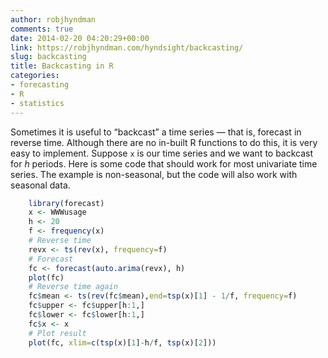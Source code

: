 ```yaml
---
author: robjhyndman
comments: true
date: 2014-02-20 04:20:29+00:00
link: https://robjhyndman.com/hyndsight/backcasting/
slug: backcasting
title: Backcasting in R
categories:
- forecasting
- R
- statistics
---
```


Sometimes it is useful to "backcast" a time series --- that is, forecast in reverse time. Although there are no in-built R functions to do this, it is very easy to implement. Suppose `x` is our time series and we want to backcast for $h$ periods. Here is some code that should work for most univariate time series. The example is non-seasonal, but the code will also work with seasonal data.<!-- more -->

```r
    library(forecast)
    x <- WWWusage
    h <- 20
    f <- frequency(x)
    # Reverse time
    revx <- ts(rev(x), frequency=f)
    # Forecast
    fc <- forecast(auto.arima(revx), h)
    plot(fc)
    # Reverse time again
    fc$mean <- ts(rev(fc$mean),end=tsp(x)[1] - 1/f, frequency=f)
    fc$upper <- fc$upper[h:1,]
    fc$lower <- fc$lower[h:1,]
    fc$x <- x
    # Plot result
    plot(fc, xlim=c(tsp(x)[1]-h/f, tsp(x)[2]))
```
